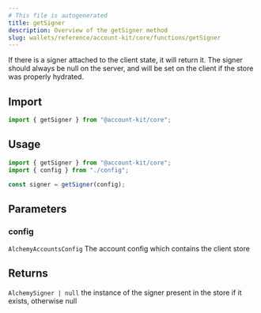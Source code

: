 ```yaml
---
# This file is autogenerated
title: getSigner
description: Overview of the getSigner method
slug: wallets/reference/account-kit/core/functions/getSigner
---
```


If there is a signer attached to the client state, it will return it.
The signer should always be null on the server, and will be set on the client
if the store was properly hydrated.

## Import

```ts
import { getSigner } from "@account-kit/core";
```

## Usage

```ts
import { getSigner } from "@account-kit/core";
import { config } from "./config";

const signer = getSigner(config);
```

## Parameters

### config

`AlchemyAccountsConfig`
The account config which contains the client store

## Returns

`AlchemySigner | null`
the instance of the signer present in the store if it exists, otherwise null
